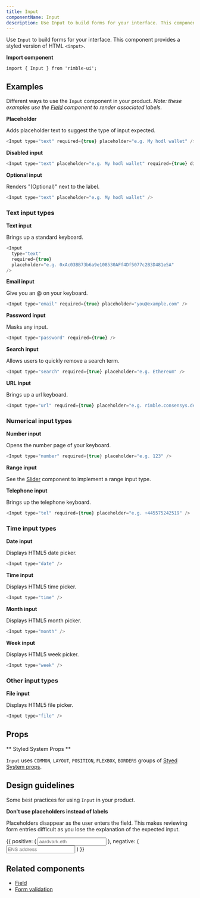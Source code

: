 ```yaml
---
title: Input
componentName: Input
description: Use Input to build forms for your interface. This component provides a styled version of HTML <input>.
---
```


Use `Input` to build forms for your interface. This component provides a styled version of HTML `<input>`.

**Import component**

```lang=jsx
import { Input } from 'rimble-ui';
```

## Examples

Different ways to use the `Input` component in your product. _Note: these examples use the [Field](/components/rimble-ui/Field) component to render associated labels._

**Placeholder**

Adds placeholder text to suggest the type of input expected.

```js is=react-live
<Input type="text" required={true} placeholder="e.g. My hodl wallet" />
```

**Disabled input**

```js is=react-live
<Input type="text" placeholder="e.g. My hodl wallet" required={true} disabled />
```

**Optional input**

Renders "(Optional)" next to the label.

```js is=react-live
<Input type="text" placeholder="e.g. My hodl wallet" />
```

### Text input types

**Text input**

Brings up a standard keyboard.

```js is=react-live
<Input
  type="text"
  required={true}
  placeholder="e.g. 0xAc03BB73b6a9e108530AFf4Df5077c2B3D481e5A"
/>
```

**Email input**

Give you an @ on your keyboard.

```js is=react-live
<Input type="email" required={true} placeholder="you@example.com" />
```

**Password input**

Masks any input.

```js is=react-live
<Input type="password" required={true} />
```

**Search input**

Allows users to quickly remove a search term.

```js is=react-live
<Input type="search" required={true} placeholder="e.g. Ethereum" />
```

**URL input**

Brings up a url keyboard.

```js is=react-live
<Input type="url" required={true} placeholder="e.g. rimble.consensys.design" />
```

### Numerical input types

**Number input**

Opens the number page of your keyboard.

```js is=react-live
<Input type="number" required={true} placeholder="e.g. 123" />
```

**Range input**

See the [Slider](/components/rimble-ui/Slider) component to implement a range input type.

**Telephone input**

Brings up the telephone keyboard.

```js is=react-live
<Input type="tel" required={true} placeholder="e.g. +445575242519" />
```

### Time input types

**Date input**

Displays HTML5 date picker.

```js is=react-live
<Input type="date" />
```

**Time input**

Displays HTML5 time picker.

```js is=react-live
<Input type="time" />
```

**Month input**

Displays HTML5 month picker.

```js is=react-live
<Input type="month" />
```

**Week input**

Displays HTML5 week picker.

```js is=react-live
<Input type="week" />
```

### Other input types

**File input**

Displays HTML5 file picker.

```js is=react-live
<Input type="file" />
```

## Props

<PropsTable propMetaData={props.propMetaData} />

** Styled System Props **

`Input` uses `COMMON`, `LAYOUT`, `POSITION`, `FLEXBOX`, `BORDERS` groups of [Styed System props](/components/rimble-ui/system-props).

## Design guidelines

Some best practices for using `Input` in your product.

**Don't use placeholders instead of labels**

Placeholders disappear as the user enters the field. This makes reviewing form entries difficult as you lose the explanation of the expected input.

<DoDont>
  {{
    positive: (
      <Box>
        <Field label="ENS address">
          <Input
            type="text"
            width="100%"
            required={true}
            placeholder="aardvark.eth"
          />
        </Field>
      </Box>
    ),
    negative: (
      <Box>
        <Field>
          <Input
            type="text"
            width="100%"
            required={true}
            placeholder="ENS address"
          />
        </Field>
      </Box>
    )
  }}
</DoDont>

## Related components

- [Field](/components/rimble-ui/Field)
- [Form validation](/components/rimble-ui/Form)
